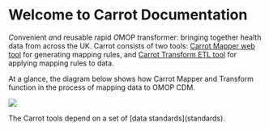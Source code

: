 
# Welcome to Carrot Documentation

*C*onvenient *a*nd *r*eusable *r*apid *O*MOP *t*ransformer: bringing together health data from across the UK.
Carrot consists of two tools: [Carrot Mapper web tool](mapper) for generating mapping rules, and
[Carrot Transform ETL tool](transform) for applying mapping rules to data.

At a glance, the diagram below shows how Carrot Mapper and Transform function in the process of mapping data to OMOP CDM.

![](/docs/CaRROT_Architecture_Summary.png)

<Callout type="info">
  The Carrot tools depend on a set of [data standards](standards).
</Callout>

